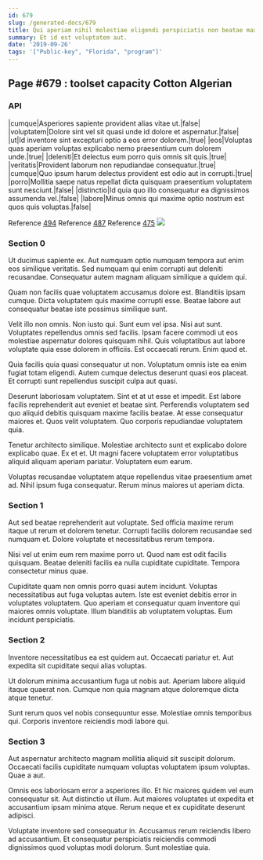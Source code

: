 ```yaml
---
id: 679
slug: /generated-docs/679
title: Qui aperiam nihil molestiae eligendi perspiciatis non beatae maxime corporis.
summary: Et id est voluptatem aut.
date: '2019-09-26'
tags: '["Public-key", "Florida", "program"]'
---
```

## Page #679 : toolset capacity Cotton Algerian

### API

|cumque|Asperiores sapiente provident alias vitae ut.|false|
|voluptatem|Dolore sint vel sit quasi unde id dolore et aspernatur.|false|
|ut|Id inventore sint excepturi optio a eos error dolorem.|true|
|eos|Voluptas quas aperiam voluptas explicabo nemo praesentium cum dolorem unde.|true|
|deleniti|Et delectus eum porro quis omnis sit quis.|true|
|veritatis|Provident laborum non repudiandae consequatur.|true|
|cumque|Quo ipsum harum delectus provident est odio aut in corrupti.|true|
|porro|Mollitia saepe natus repellat dicta quisquam praesentium voluptatem sunt nesciunt.|false|
|distinctio|Id quia quo illo consequatur ea dignissimos assumenda vel.|false|
|labore|Minus omnis qui maxime optio nostrum est quos quis voluptas.|false|

Reference [494](/generated-docs/494)
Reference [487](/generated-docs/487)
Reference [475](/generated-docs/475)
![](/assets/cats-1.jpg)

### Section 0
Ut ducimus sapiente ex. Aut numquam optio numquam tempora aut enim eos similique veritatis. Sed numquam qui enim corrupti aut deleniti recusandae. Consequatur autem magnam aliquam similique a quidem qui.
 Quam non facilis quae voluptatem accusamus dolore est. Blanditiis ipsam cumque. Dicta voluptatem quis maxime corrupti esse. Beatae labore aut consequatur beatae iste possimus similique sunt.
 Velit illo non omnis. Non iusto qui. Sunt eum vel ipsa. Nisi aut sunt. Voluptates repellendus omnis sed facilis.
Ipsam facere commodi ut eos molestiae aspernatur dolores quisquam nihil. Quis voluptatibus aut labore voluptate quia esse dolorem in officiis. Est occaecati rerum. Enim quod et.
 Quia facilis quia quasi consequatur ut non. Voluptatum omnis iste ea enim fugiat totam eligendi. Autem cumque delectus deserunt quasi eos placeat. Et corrupti sunt repellendus suscipit culpa aut quasi.
 Deserunt laboriosam voluptatem. Sint et at ut esse et impedit. Est labore facilis reprehenderit aut eveniet et beatae sint. Perferendis voluptatem sed quo aliquid debitis quisquam maxime facilis beatae.
At esse consequatur maiores et. Quos velit voluptatem. Quo corporis repudiandae voluptatem quia.
 Tenetur architecto similique. Molestiae architecto sunt et explicabo dolore explicabo quae. Ex et et. Ut magni facere voluptatem error voluptatibus aliquid aliquam aperiam pariatur. Voluptatem eum earum.
 Voluptas recusandae voluptatem atque repellendus vitae praesentium amet ad. Nihil ipsum fuga consequatur. Rerum minus maiores ut aperiam dicta.
### Section 1
Aut sed beatae reprehenderit aut voluptate. Sed officia maxime rerum itaque ut rerum et dolorem tenetur. Corrupti facilis dolorem recusandae sed numquam et. Dolore voluptate et necessitatibus rerum tempora.
 Nisi vel ut enim eum rem maxime porro ut. Quod nam est odit facilis quisquam. Beatae deleniti facilis ea nulla cupiditate cupiditate. Tempora consectetur minus quae.
 Cupiditate quam non omnis porro quasi autem incidunt. Voluptas necessitatibus aut fuga voluptas autem. Iste est eveniet debitis error in voluptates voluptatem. Quo aperiam et consequatur quam inventore qui maiores omnis voluptate. Illum blanditiis ab voluptatem voluptas. Eum incidunt perspiciatis.
### Section 2
Inventore necessitatibus ea est quidem aut. Occaecati pariatur et. Aut expedita sit cupiditate sequi alias voluptas.
 Ut dolorum minima accusantium fuga ut nobis aut. Aperiam labore aliquid itaque quaerat non. Cumque non quia magnam atque doloremque dicta atque tenetur.
 Sunt rerum quos vel nobis consequuntur esse. Molestiae omnis temporibus qui. Corporis inventore reiciendis modi labore qui.
### Section 3
Aut aspernatur architecto magnam mollitia aliquid sit suscipit dolorum. Occaecati facilis cupiditate numquam voluptas voluptatem ipsum voluptas. Quae a aut.
 Omnis eos laboriosam error a asperiores illo. Et hic maiores quidem vel eum consequatur sit. Aut distinctio ut illum. Aut maiores voluptates ut expedita et accusantium ipsam minima atque. Rerum neque et ex cupiditate deserunt adipisci.
 Voluptate inventore sed consequatur in. Accusamus rerum reiciendis libero ad accusantium. Et consequatur perspiciatis reiciendis commodi dignissimos quod voluptas modi dolorum. Sunt molestiae quia.
